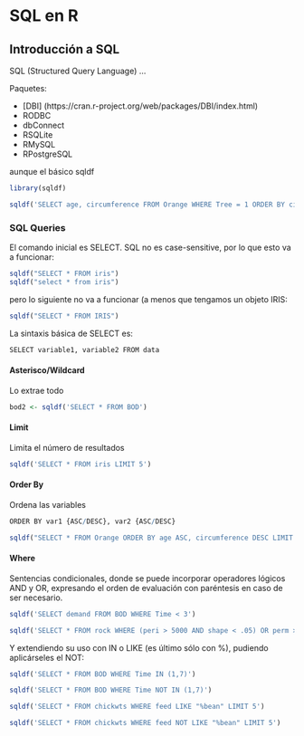 SQL en R
========

## Introducción a SQL

SQL (Structured Query Language) ... 

Paquetes:

- [DBI] (https://cran.r-project.org/web/packages/DBI/index.html)
- RODBC
- dbConnect
- RSQLite
- RMySQL
- RPostgreSQL

aunque el básico sqldf 

```r
library(sqldf)
```

```r
sqldf('SELECT age, circumference FROM Orange WHERE Tree = 1 ORDER BY circumference ASC')
```

### SQL Queries

El comando inicial es SELECT. SQL no es case-sensitive, por lo que esto va a funcionar:

```r
sqldf("SELECT * FROM iris")
sqldf("select * from iris")
```

pero lo siguiente no va a funcionar (a menos que tengamos un objeto IRIS:

```r
sqldf("SELECT * FROM IRIS")
```

La sintaxis básica de SELECT es:

```r
SELECT variable1, variable2 FROM data
```

#### Asterisco/Wildcard

Lo extrae todo

```r
bod2 <- sqldf('SELECT * FROM BOD')
```

#### Limit

Limita el número de resultados

```r
sqldf('SELECT * FROM iris LIMIT 5')
```

#### Order By

Ordena las variables

```r
ORDER BY var1 {ASC/DESC}, var2 {ASC/DESC}
```

```r
sqldf("SELECT * FROM Orange ORDER BY age ASC, circumference DESC LIMIT 5")
```

#### Where

Sentencias condicionales, donde se puede incorporar operadores lógicos AND y OR, expresando el orden de evaluación con paréntesis en caso de ser necesario.

```r
sqldf('SELECT demand FROM BOD WHERE Time < 3')
```

```r
sqldf('SELECT * FROM rock WHERE (peri > 5000 AND shape < .05) OR perm > 1000')
```

Y extendiendo su uso con IN o LIKE (es último sólo con %), pudiendo aplicárseles el NOT:

```r
sqldf('SELECT * FROM BOD WHERE Time IN (1,7)')
```

```r
sqldf('SELECT * FROM BOD WHERE Time NOT IN (1,7)')
```

```r
sqldf('SELECT * FROM chickwts WHERE feed LIKE "%bean" LIMIT 5')
```

```r
sqldf('SELECT * FROM chickwts WHERE feed NOT LIKE "%bean" LIMIT 5')
```



















